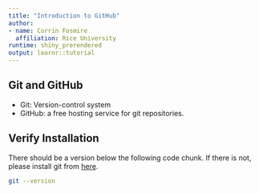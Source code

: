 ```yaml
---
title: "Introduction to GitHub"
author:
- name: Corrin Fosmire
  affiliation: Rice University
runtime: shiny_prerendered
output: learnr::tutorial
---
```


## Git and GitHub
 * Git: Version-control system
 * GitHub: a free hosting service for git repositories.
 
## Verify Installation

There should be a version below the following code chunk. If there is not, please install git from [here](https://git-scm.com/).

```bash
git --version
```